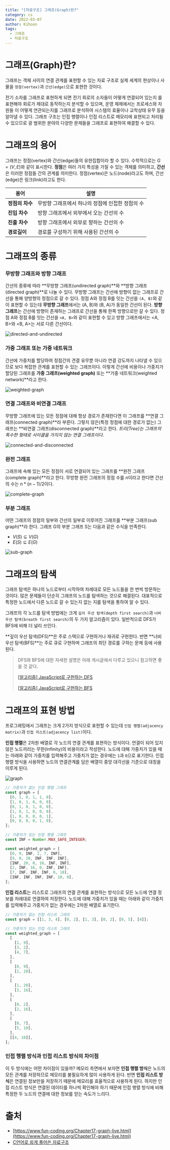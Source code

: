 ```yaml
---
title: "[자료구조] 그래프(Graph)란?"
category: cs
date: 2022-03-07
author: Kihoon
tags:
  - 그래프
  - 자료구조
---
```


# 그래프(Graph)란?

그래프는 객체 사이의 연결 관계를 표현할 수 있는 자료 구조로 실제 세계의 현상이나 사물을 `정점(vertex)`과 `간선(edge)`으로 표현한 것이다.

전기 소자를 그래프로 표현하게 되면 전기 회로의 소자들이 어떻게 연결되어 있는지 를 표현해야 회로가 제대로 동작하는지 분석할 수 있으며, 운영 체제에서는 프로세스와 자원들 이 어떻게 연관되는지를 그래프로 분석하여 시스템의 효율이나 교착상태 유무 등을 알아낼 수 있다. 그래프 구조는 인접 행렬이나 인접 리스트로 메모리에 표현되고 처리될 수 있으므로 광 범위한 분야의 다양한 문제들을 그래프로 표현하여 해결할 수 있다.

# 그래프의 용어

그래프는 정점(vertex)와 간선(edge)들의 유한집합이라 할 수 있다. 수학적으로는 $G = (V, E)$와 같이 표시한다.
**정점**은 여러 가지 특성을 가질 수 있는 객체를 의미하고, **간선**은 이러한 정점들 간의 관계를 의미한다. 정점(vertex)은 노드(node)라고도 하며, 간선(edge)은 링크(link)라고도 한다.

| 용어            | 설명                                             |
| --------------- | ------------------------------------------------ |
| **정점의 차수** | 무방향 그래프에서 하나의 정점에 인접한 정점의 수 |
| **진입 차수**   | 방향 그래프에서 외부에서 오는 간선의 수          |
| **진출 차수**   | 방향 그래프에서 외부로 향하는 간선의 수          |
| **경로길이**    | 경로를 구성하기 위해 사용된 간선의 수            |

# 그래프의 종류

### 무방향 그래프와 방향 그래프

간선의 종류에 따라 **무방향 그래프(undirected graph)**와 **방향 그래프(directed graph)**로 나눌 수 있다. 무방향 그래프는 간선에 방향이 없는 그래프로 간선을 통해 양방향의 정점으로 갈 수 있다. 정점 A와 정점 B를 잇는 간선을 `(A, B)`와 같이 표현할 수 있는데 **무방향 그래프**에서는 (A, B)와 (B, A)가 동일한 간선이 된다. **방향 그래프**는 간선에 방향이 존재하는 그래프로 간선을 통해 한쪽 방향으로만 갈 수 있다. 정점 A와 정점 B를 잇는 간선을 `<A, B>`와 같이 표현할 수 있고 방향 그래프에서는 <A, B>와 <B, A>는 서로 다른 간선이다.

![directed-and-undirected](./image/directed-and-undirected.png)

### 가중 그래프 또는 가중 네트워크

간선에 가중치를 할당하여 정점간의 견결 유무뿐 아니라 연결 강도까지 나타낼 수 있으므로 보다 복잡한 관계를 표현할 수 있는 그래프이다. 이렇게 간선에 비용이나 가중치가 할당된 그래프를 **가중 그래프(weighted graph)** 또는 **가중 네트워크(weighted network)**라고 한다.

![weighted-graph](./image/weighted-graph.png)

### 연결 그래프와 비연결 그래프

무방향 그래프에 있는 모든 정점에 대해 항상 경로가 존재한다면 이 그래프를 **연결 그래프(connected graph)**라 부른다. 그렇지 않은(특정 정점에 대한 경로가 없는) 그래프는 **비연결 그래프(disconnected graph)**라고 한다. _트리(Tree)는 그래프의 특수한 형태로 사이클을 가지지 않는 연결 그래프이다._

![connected-and-disconnected](./image/connected-and-disconnected.png)

### 완전 그래프

그래프에 속해 있는 모든 정점이 서로 연결되어 있는 그래프를 **완전 그래프(complete graph)**라고 한다. 무방향 완전 그래프의 정점 수를 $n$이라고 한다면 간선의 수는 $n * (n - 1) / 2$이다.

![complete-graph](./image/complete-graph.png)

### 부분 그래프

어떤 그래프의 정점의 일부와 간선의 일부로 이루어진 그래프를 **부분 그래프(sub graph)**라 한다.
그래프 G의 부분 그래프 S는 다음과 같은 수식을 만족한다.

- $V(S) \subseteq V(G)$
- $E(S) \subseteq E(G)$

![sub-graph](./image/sub-graph.png)

# 그래프의 탐색

그래프 탐색은 하나의 노드로부터 시작하여 차례대로 모든 노드들을 한 번씩 방문하는 것이다. 많은 문제들이 단순히 그래프의 노드를 탐색하는 것으로 해결된다. 대표적으로 특정한 노드에서 다른 노드로 갈 수 있는지 없는 지를 탐색을 통하여 알 수 있다.

그래프의 각 노드를 탐색 방법에는 크게 `깊이 우선 탐색(depth first search)`과 `너비 우선 탐색(breath first search)`의 두 가지 알고리즘이 있다. 일반적으로 DFS가 BFS에 비해 더 널리 쓰인다.

**깊이 우선 탐색(DFS)**은 주로 스택으로 구현하거나 재귀로 구현한다. 반면 **너비 우선 탐색(BFS)**는 주로 큐로 구현하며 그래프의 최단 경로를 구하는 문제 등에 사용된다.

> DFS와 BFS에 대한 자세한 설명은 아래 게시글에서 다루고 있으니 참고하면 좋을 것 같다.
>
> [[알고리즘] JavaScript로 구현하는 DFS](https://chamdom.blog/dfs-using-js/)
>
> [[알고리즘] JavaScript로 구현하는 BFS](https://chamdom.blog/bfs-using-js/)

# 그래프의 표현 방법

프로그래밍에서 그래프는 크게 2가지 방식으로 표현할 수 있는데 `인접 행렬(adjacency matrix)`과 `인접 리스트(adjacency list)`이다.

**인접 행렬**은 2차원 배열로 각 노드의 연결 관계를 표현하는 방식이다. 연결이 되어 있지 않은 노드끼리는 무한(Infinity)의 비용이라고 작성한다. 노드에 대해 가중치가 있을 때는 아래와 같이 가중치를 입력해주고 가중치가 없는 경우에는 `1`과 `0`으로 표기한다. 인접행렬 방식을 사용하면 노드의 연결관계를 담은 배열이 중앙 대각선을 기준으로 대칭을 이루게 된다.

![graph](./image/graph.png)

```jsx
// 가중치가 없는 인접 행렬 그래프
const graph = [
  [0, 1, 0, 1, 1, 0],
  [1, 0, 1, 0, 0, 0],
  [0, 1, 0, 1, 0, 0],
  [1, 0, 1, 0, 0, 0],
  [1, 0, 0, 0, 0, 1],
  [0, 0, 0, 0, 1, 0],
];

// 가중치가 있는 인접 행렬 그래프
const INF = Number.MAX_SAFE_INTEGER;

const weighted_graph = [
  [0, 9, INF, 2, 7, INF],
  [9, 0, 20, INF, INF, INF],
  [INF, 20, 0, 16, INF, INF],
  [2, INF, 16, 0, INF, INF],
  [7, INF, INF, INF, 0, 10],
  [INF, INF, INF, INF, 10, 0],
];
```

**인접 리스트**는 리스트로 그래프의 연결 관계를 표현하는 방식으로 모든 노드에 연결 정보를 차례대로 연결하여 저장한다. 노드에 대해 가중치가 있을 때는 아래와 같이 가중치를 입력해주고 가중치가 없는 경우에는 2차원 배열로 표기한다.

```jsx
// 가중치가 없는 인접 리스트 그래프
const graph = [[1, 3, 4], [0, 2], [1, 3], [0, 2], [0, 5], [4]];

// 가중치가 있는 인접 리스트 그래프
const weighted_graph = [
  [
    [1, 9],
    [3, 2],
    [4, 7],
  ],
  [
    [0, 9],
    [2, 20],
  ],
  [
    [1, 20],
    [3, 16],
  ],
  [
    [0, 2],
    [2, 16],
  ],
  [
    [0, 7],
    [5, 10],
  ],
  [[4, 10]],
];
```

### 인접 행렬 방식과 인접 리스트 방식의 차이점

이 두 방식에는 어떤 차이점이 있을까? 메모리 측면에서 보자면 **인접 행렬 방식**은 노드의 모든 관계를 저장하므로 메모리를 불필요하게 많이 사용하게 된다. 반면 **인접 리스트 방식**은 연결된 정보만을 저장하기 때문에 메모리를 효율적으로 사용하게 된다. 하지만 인접 리스트 방식은 연결된 데이터를 하나씩 확인해야 하기 때문에 인접 행렬 방식에 비해 특정한 두 노드의 연결에 대한 정보를 얻는 속도가 느리다.

# 출처

- [https://www.fun-coding.org/Chapter17-graph-live.html](https://www.fun-coding.org/Chapter17-graph-live.html)
- [C언어로 쉽게 풀어쓴 자료구조](http://www.yes24.com/Product/Goods/69750539)
